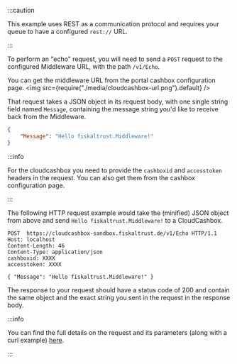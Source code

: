 :::caution

This example uses REST as a communication protocol and requires your queue to have a configured `rest://` URL.

:::

To perform an "echo" request, you will need to send a `POST` request to the configured Middleware URL, with the path `/v1/Echo`.

You can get the middleware URL from the portal cashbox configuration page.
<img src={require("./media/cloudcashbox-url.png").default} />

That request takes a JSON object in its request body, with one single string field named `Message`, containing the message string you'd like to receive back from the Middleware.

```JSON
{
    "Message": "Hello fiskaltrust.Middleware!"
}
```

:::info

For the cloudcashbox you need to provide the `cashboxid` and `accesstoken` headers in the request.
You can also get them from the cashbox configuration page.

:::

The following HTTP request example would take the (minified) JSON object from above and send `Hello fiskaltrust.Middleware!` to a CloudCashbox.

```http
POST  https://cloudcashbox-sandbox.fiskaltrust.de/v1/Echo HTTP/1.1
Host: localhost
Content-Length: 46
Content-Type: application/json
cashboxid: XXXX
accesstoken: XXXX

{ "Message": "Hello fiskaltrust.Middleware!" }
```

The response to your request should have a status code of 200 and contain the same object and the exact string you sent in the request in the response body.

:::info

You can find the full details on the request and its parameters (along with a curl example) [here](https://middleware-samples.docs.fiskaltrust.cloud/#11f73789-cf7d-4510-bf2c-d3698e954dac).

:::
